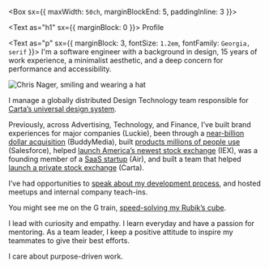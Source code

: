 



<Box sx={{ maxWidth: `50ch`, marginBlockEnd: 5, paddingInline: 3 }}>

<Text as="h1" sx={{ marginBlock: 0 }}>
  Profile
</Text>

<Text as="p" sx={{ marginBlock: 3, fontSize: `1.2em`, fontFamily: `Georgia, serif` }}>
  I'm a software engineer with a background in design, 15 years of work experience, a minimalist aesthetic, and a deep
  concern for performance and accessibility.
</Text>

![Chris Nager, smiling and wearing a hat](/images/profile/hat.jpg)

I manage a globally distributed Design Technology team responsible for [Carta’s universal design system].

Previously, across Advertising, Technology, and Finance, I’ve built brand experiences for major companies (Luckie), been through a [near-billion dollar acquisition] (BuddyMedia), built [products millions of people use] (Salesforce), helped [launch America’s newest stock exchange] (IEX), was a founding member of a [SaaS startup] (Air), and built a team that helped [launch a private stock exchange] (Carta).

I’ve had opportunities to [speak about my development process], and hosted meetups and internal company teach-ins.

You might see me on the G train, [speed-solving my Rubik’s cube].

I lead with curiosity and empathy. I learn everyday and have a passion for mentoring. As a team leader, I keep a positive attitude to inspire my teammates to give their best efforts.

I care about purpose-driven work.
</Box>

[Carta’s universal design system]: https://ink.carta.com
[near-billion dollar acquisition]: https://www.adweek.com/digital/salesforce-buys-buddy-media-689-million-140913/
[products millions of people use]: https://salesforce.com
[launch America’s newest stock exchange]: https://www.nytimes.com/2016/06/18/business/dealbook/iex-group-gains-approval-for-stock-exchange.html
[SaaS startup]: https://air.inc
[launch a private stock exchange]: https://web.archive.org/web/20220809012110/https://cartax.com/
[speed-solving my Rubik’s cube]: https://twitter.com/chrisnager/status/1344785192314138626
[Zephyr]: /zephyr
[speak about my development process]: /speaking
